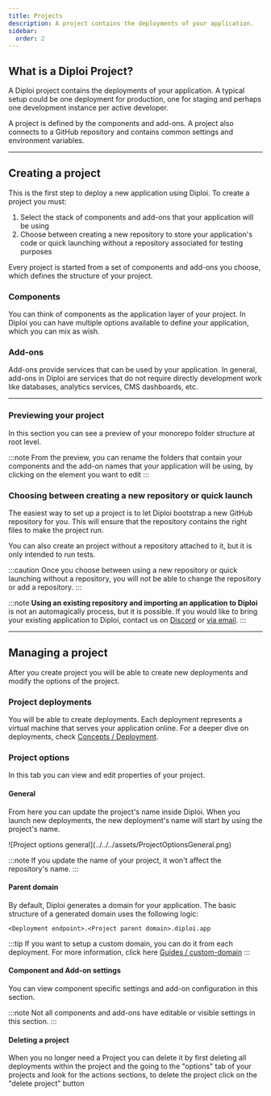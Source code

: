 ```yaml
---
title: Projects
description: A project contains the deployments of your application.
sidebar:
  order: 2
---
```



## What is a Diploi Project?

A Diploi project contains the deployments of your application. A typical setup could be one deployment for production, one for staging and perhaps one development instance per active developer.

A project is defined by the components and add-ons. A project also connects to a GitHub repository and contains common settings and environment variables.

***

## Creating a project

This is the first step to deploy a new application using Diploi. To create a project you must:

1. Select the stack of components and add-ons that your application will be using
2. Choose between creating a new repository to store your application's code or quick launching without a repository associated for testing purposes

Every project is started from a set of components and add-ons you choose, which defines the structure of your project.

### Components

You can think of components as the application layer of your project. In Diploi you can have multiple options available to define your application, which you can mix as wish.

<ComponentList/>

### Add-ons

Add-ons provide services that can be used by your application. In general, add-ons in Diploi are services that do not require directly development work like databases, analytics services, CMS dashboards, etc.

<AddonList/>

***

### Previewing your project

In this section you can see a preview of your monorepo folder structure at root level.

<ImageToPNG src={CreateProjectPreview} alt='Create project preview'/>

:::note
From the preview, you can rename the folders that contain your components and the add-on names that your application will be using, by clicking on the element you want to edit
<ImageToPNG src={CreateProjectEditNames} alt='Edit component or add-on name'/>
:::

### Choosing between creating a new repository or quick launch

The easiest way to set up a project is to let Diploi bootstrap a new GitHub repository for
you. This will ensure that the repository contains the right files to make the project run.

You can also create an project without a repository attached to it, but it is only intended to run tests.

:::caution
Once you choose between using a new repository or quick launching without a repository, you will not be able to change the repository or add a repository.
:::

:::note
**Using an existing repository and importing an application to Diploi** is not an automagically process, but it is possible. If you would like to bring your existing application to Diploi, contact us on [Discord](https://discord.gg/YV6GYpbQRG) or [via email](mailto:hello@diploi.com).
:::

***

## Managing a project

After you create project you will be able to create new deployments and modify the options of the project.

<ImageToPNG src={ProjectHomePage} alt='Project home page'/>

### Project deployments

You will be able to create deployments. Each deployment represents a virtual machine that serves your application online. For a deeper dive on deployments, check [Concepts / Deployment](/concepts/deployment/).

### Project options

In this tab you can view and edit properties of your project.

#### General

From here you can update the project's name inside Diploi. When you launch new deployments, the new deployment's name will start by using the project's name.

<ImageToPNG src={ProjectOptionsGeneral} alt='Project options general'/>
![Project options general](../../../assets/ProjectOptionsGeneral.png)

:::note
If you update the name of your project, it won't affect the repository's name.
:::

#### Parent domain

By default, Diploi generates a domain for your application. The basic structure of a generated domain uses the following logic:

```
<Deployment endpoint>.<Project parent domain>.diploi.app
```

<ImageToPNG src={ProjectOptionsDomain} alt='Project options parent domain'/>

:::tip
If you want to setup a custom domain, you can do it from each deployment. For more information, click here [Guides / custom-domain](/guides/custom-domain/)
:::

#### Component and Add-on settings

You can view component specific settings and add-on configuration in this section.

<ImageToPNG src={ProjectOptionsComponentsAndAddons} alt='Project options components and add-ons'/>

:::note
Not all components and add-ons have editable or visible settings in this section.
:::

#### Deleting a project

When you no longer need a Project you can delete it by first deleting all deployments within the project and the going to the "options" tab of your projects and look for the actions sections, to delete the project click on the "delete project" button

<ImageToPNG src={DeleteProject} alt='Delete project'/>


